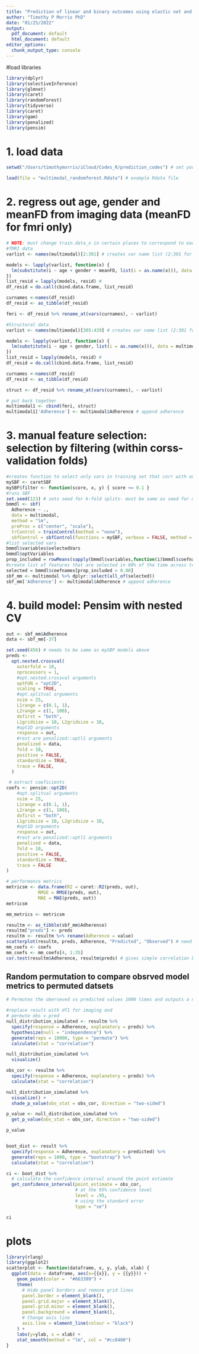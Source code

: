 ```yaml
---
title: "Prediction of linear and binary outcomes using elastic net and nested CV"
author: "Timothy P Morris PhD"
date: "01/25/2022"
output:
  pdf_document: default
  html_document: default
editor_options:
  chunk_output_type: console
---
```

#load libraries
```r
library(dplyr)
library(selectiveInference)
library(glmnet)
library(caret)
library(randomForest)
library(tidyverse)
library(caret)
library(gam)
library(penalized)
library(pensim)
```
# 1. load data
```r
setwd("/Users/timothymorris/iCloud/Codes_R/prediction_codes") # set your working dir (where your data is)

load(file = "multimodal_randomforest.Rdata") # example Rdata file 
```
# 2. regress out age, gender and meanFD from imaging data (meanFD for fmri only) 
```r
# NOTE: must change train.data_x in certain places to correspond to each each dataset you are controlling for and must change formula for fmri vs structural models
#fMRI data
varlist <- names(multimodal)[2:301] # creates var name list (2:301 for imaging, 306:441 for structural)

models <- lapply(varlist, function(x) {
  lm(substitute(i ~ age + gender + meanFD, list(i = as.name(x))), data = multimodal)
})
list_resid = lapply(models, resid) #  
df_resid = do.call(cbind.data.frame, list_resid)

curnames <-names(df_resid)
df_resid <- as_tibble(df_resid)

fmri <- df_resid %>% rename_at(vars(curnames), ~ varlist)

#Structural data
varlist <- names(multimodal)[305:439] # creates var name list (2:301 for imaging, 306:441 for structural)

models <- lapply(varlist, function(x) {
  lm(substitute(i ~ age + gender, list(i = as.name(x))), data = multimodal)
})
list_resid = lapply(models, resid) #  
df_resid = do.call(cbind.data.frame, list_resid)

curnames <-names(df_resid)
df_resid <- as_tibble(df_resid)

struct <- df_resid %>% rename_at(vars(curnames), ~ varlist)

# put back together
multimodal1 <- cbind(fmri, struct)
multimodal1['Adherence'] <- multimodal$Adherence # append adherence
```
# 3. manual feature selection: selection by filtering (within corss-validation folds)
```r
#creates function to select only vars in training set that corr with outcome at p0.1
mySBF <- caretSBF
mySBF$filter <- function(score, x, y) { score <= 0.1 }
#runs SBF 
set.seed(123) # sets seed for k-fold splits- must be same as seed for models below
bmmdl <- sbf(
  Adherence ~ .,
  data = multimodal, 
  method = "lm", 
  preProc = c("center", "scale"),
  trControl = trainControl(method = "none"),
  sbfControl = sbfControl(functions = mySBF, verbose = FALSE, method = 'cv', number = 10))
#list selected vars
bmmdl$variables$selectedVars
bmmdl$optVariables
prop_included = rowMeans(sapply(bmmdl$variables,function(i)bmmdl$coefnames %in% i))
#create list of features that are selected in 80% of the time across training folds
selected = bmmdl$coefnames[prop_included > 0.80]
sbf_mm <- multimodal %>% dplyr::select(all_of(selected))
sbf_mm['Adherence'] <- multimodal$Adherence # append adherence
```
# 4. build model: Pensim with nested CV 
```r
out <- sbf_mm$Adherence
data <- sbf_mm[-37]

set.seed(456) # needs to be same as mySBF models above
preds <-
  opt.nested.crossval(
    outerfold = 10,
    nprocessors = 1,
    #opt.nested.crossval arguments
    optFUN = "opt2D",
    scaling = TRUE,
    #opt.splitval arguments
    nsim = 25,
    L1range = c(0.1, 1),
    L2range = c(1, 100),
    dofirst = "both",
    L1gridsize = 10, L2gridsize = 10,
    #opt1D arguments
    response = out,
    #rest are penalized::optl1 arguments
    penalized = data,
    fold = 10,
    positive = FALSE,
    standardize = TRUE,
    trace = FALSE,
  )

 # extract coeficients
coefs <- pensim::opt2D(
    #opt.splitval arguments
    nsim = 25,
    L1range = c(0.1, 1),
    L2range = c(1, 100),
    dofirst = "both",
    L1gridsize = 10, L2gridsize = 10,
    #opt1D arguments
    response = out,
    #rest are penalized::optl1 arguments
    penalized = data,
    fold = 10,
    positive = FALSE,
    standardize = TRUE,
    trace = FALSE
)

# performance metrics 
metricsm <- data.frame(R2 = caret::R2(preds, out), 
            RMSE = RMSE(preds, out),
            MAE = MAE(preds, out))
metricsm

mm_metrics <- metricsm 

resultm <- as_tibble(sbf_mm$Adherence)
resultm["preds"] <- preds
resultm <- resultm %>% rename(Adherence = value)
scatterplot(resultm, preds, Adherence, "Predicted", "Observed") # need to run scatterplot funciton in "plots" chunk below
mm_coefs <- coefs
mm_coefs <- mm_coefs[4, 1:35] 
cor.test(resultm$Adherence, resultm$preds) # gives simple correlation between proedicted and observed values

```
## Random permutation to compare obsrved model metrics to permuted datsets
```r
# Permutes the oberseved vs predicted values 1000 times and outputs a null distribution of predicitons and a p-vlue comparing the actual prediction vs the null distribution: p-value of the permutation test is calculated as the proportion of sampled permutations that are greater or equal to the true prediction correlation.

#replace result with df1 for imaging and 
# permute obs v pred
null_distribution_simulated <- resultm %>%
  specify(response = Adherence, explanatory = preds) %>%
  hypothesize(null = "independence") %>%
  generate(reps = 10000, type = "permute") %>%
  calculate(stat = "correlation")

null_distribution_simulated %>%
  visualize()

obs_cor <- resultm %>%
  specify(response = Adherence, explanatory = preds) %>%
  calculate(stat = "correlation")

null_distribution_simulated %>%
  visualize() +
  shade_p_value(obs_stat = obs_cor, direction = "two-sided")

p_value <- null_distribution_simulated %>%
  get_p_value(obs_stat = obs_cor, direction = "two-sided")

p_value


boot_dist <- result %>%
  specify(response = Adherence, explanatory = predicted) %>%
  generate(reps = 1000, type = "bootstrap") %>%
  calculate(stat = "correlation")

ci <- boot_dist %>%
  # calculate the confidence interval around the point estimate
  get_confidence_interval(point_estimate = obs_cor,
                          # at the 95% confidence level
                          level = .95,
                          # using the standard error
                          type = "se")

ci

```
# plots
```r
library(rlang)
library(ggplot2)
scatterplot <- function(dataframe, x, y, ylab, xlab) {
  ggplot(data = dataframe, aes(x={{x}}, y = {{y}})) + 
    geom_point(color =  "#663399") + 
    theme(
      # Hide panel borders and remove grid lines
      panel.border = element_blank(),
      panel.grid.major = element_blank(),
      panel.grid.minor = element_blank(),
      panel.background = element_blank(),
      # Change axis line
      axis.line = element_line(colour = "black")
    ) +
    labs(y=ylab, x = xlab) +
    stat_smooth(method = "lm", col = "#cc8400")
}
```

